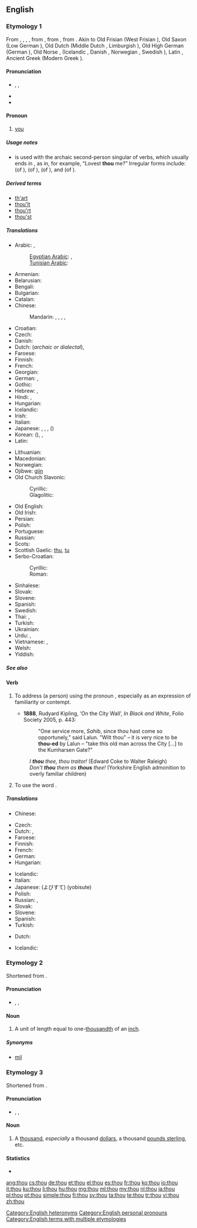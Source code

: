 ==English==
{{wikipedia|dab=thou (disambiguation)|thou}}

===Etymology 1===
From {{etyl|enm}} {{term|thou|lang=enm}}, {{term|thow|lang=enm}}, {{term|thu|lang=enm}}, {{term|þou|lang=enm}}, from {{etyl|ang|en}} {{term|þu|þū|lang=ang}}, from {{proto|Germanic|þū|lang=en}}, from {{proto|Indo-European|túh₂|lang=en}}. Akin to Old Frisian {{term|thu|thū|lang=ofs}} (West Frisian {{term|do|lang=fy}}), Old Saxon {{term|thu|thū|lang=osx}} (Low German {{term|du|lang=nds}}), Old Dutch {{term|thu|thū|lang=odt}} (Middle Dutch {{term|du|lang=dum}}, Limburgish {{term|doe|lang=li}}), Old High German {{term|du|dū|lang=goh}} (German {{term|du|lang=de}}), Old Norse {{term|þú|lang=non}}, (Icelandic {{term|þú|lang=is}}, Danish {{term|du|lang=da}}, Norwegian {{term|du|lang=no}}, Swedish {{term|du|lang=sv}}), Latin {{term|tu|lang=la}}, Ancient Greek {{term|σύ|tr=sý|lang=grc}} (Modern Greek {{term|εσύ|tr=esý}}).

====Pronunciation====
* {{enPR|''th''ou}}, {{IPA|/ðaʊ/}}, {{X-SAMPA|/DaU/}}
* {{audio|en-us-thou.ogg|Audio (US)}}
* {{rhymes|aʊ}}

====Pronoun====
{{wikipedia}}
{{head|en|pronoun|second person singular nominative case||plural|[[ye]] '''''or''''' [[you]]|objective case|thee|reflexive|thyself|possessive determiner|'''[[thy]]''' ('''[[thine]]''' ''before a vowel'')|possessive pronoun|thine}}

# {{archaic|literary|,|or|dialectal}} [[you]] {{non-gloss definition|singular informal, nominative case}}

=====Usage notes=====
* {{term|thou|Thou}} is used with the archaic second-person singular of verbs, which usually ends in {{term|-est}}, as in, for example, “Lovest '''thou''' me?” Irregular forms include: {{term|art#Verb|art}} (of {{term|be}}), {{term|shalt}} (of {{term|shall}}), {{term|wost}} (of {{term|wit#Verb|wit}}), and {{term|wilt}} (of {{term|will#Verb|will}}).

=====Derived terms=====
* [[th'art]]
* [[thou'lt]]
* [[thou'rt]]
* [[thou'st]]

=====Translations=====
{{trans-top|singular informal form of "you"}}
* Arabic: {{t|ar|أنت|m|tr='ánta|sc=Arab}}, {{t|ar|أنت|f|tr='ánti|sc=Arab}}
*: [[Egyptian Arabic]]: {{tø|arz|انت|m|tr=ínta|sc=Arab}}, {{tø|arz|انت|f|tr=ínti|sc=Arab}}
*: [[Tunisian Arabic]]: {{tø|aeb|انت|m|f|alt=اِنْتِ|tr=ʾinti|sc=Arab}}
* Armenian: {{t|hy|դու|tr=du|sc=Armn}}
* Belarusian: {{t|be|ты|tr=ty|sc=Cyrl}}
* Bengali: {{t|bn|তুই|tr=tui|sc=Beng}}
* Bulgarian: {{t|bg|ти|tr=ti|sc=Cyrl}}
* Catalan: {{t+|ca|tu}}
* Chinese:
*: Mandarin: {{t|zh|你|tr=nǐ|sc=Hani}}, {{t|zh|祢|tr=nǐ|sc=Hani}} {{qualifier|to God}}, {{qualifier|archaic}} {{t|zh|爾|sc=Hani}}, {{t|zh|尔|tr=ěr|sc=Hani}}, {{t|zh|汝|tr=rǔ|sc=Hani}}
* Croatian: {{t+|hr|ti}}
* Czech: {{t+|cs|ty}}
* Danish: {{t+|da|du}}
* Dutch: {{t+|nl|gij}} (''archaic or dialectal''), {{t+|nl|jij}}
* Faroese: {{t-|fo|tú|xs=Faroese}}
* Finnish: {{t+|fi|sinä}}
* French: {{t+|fr|tu|m|f}}
* Georgian: {{t|ka|შენ|tr=šen|sc=Geor}}
* German: {{t+|de|du}}, {{t+|de|Du}}
* Gothic: {{tø|got|𐌸𐌿|tr=þū|sc=Goth}}
* Hebrew: {{t|he|אתה|m|tr=atá|sc=Hebr}}, {{t|he|את|f|tr=at|sc=Hebr}}
* Hindi: {{t|hi|तुम|tr=tum|sc=Deva}}, {{t|hi|तू|tr=tū|sc=Deva}}
* Hungarian: {{t+|hu|te}}
* Icelandic: {{t+|is|þú}}
* Irish: {{t-|ga|tú|xs=Irish}}
* Italian: {{t+|it|tu}}
* Japanese: {{t|ja|君|tr=きみ, kimi|sc=Jpan}}, {{t|ja|汝|tr=なんじ, nanji|sc=Jpan}}, {{t|ja|お前|tr=おまえ, omae|sc=Jpan}}, {{t|ja|あなた|tr=anata|sc=Jpan}} ({{t|ja|貴方|sc=Jpan}})
* Korean: {{t|ko|당신|tr=dangsin|sc=Kore}} ({{t|ko|當身|sc=Kore}}), {{t|ko|너|tr=neo|sc=Kore}}, {{t|ko|네|tr=ne|sc=Kore}}
* Latin: {{t+|la|tu}}
{{trans-mid}}
* Lithuanian: {{t+|lt|tu|xs=Lithuanian}}
* Macedonian: {{t|mk|ти|tr=ti|sc=Cyrl}}
* Norwegian: {{t+|no|du}}
* Ojibwe: [[giin]]
* Old Church Slavonic:
*: Cyrillic: {{tø|cu|тꙑ|tr=ty|sc=Cyrs|xs=Old Church Slavonic}}
*: Glagolitic: {{tø|cu|ⰕⰟⰊ|tr=ty|sc=Glag|xs=Old Church Slavonic}}
* Old English: {{t-|ang|þu|alt=þū|xs=Old English}}
* Old Irish: {{tø|sga|tú}}
* Persian: {{t|fa|تو|tr=to|sc=fa-Arab}}
* Polish: {{t+|pl|ty}}
* Portuguese: {{t+|pt|tu}}
* Russian: {{t+|ru|ты|tr=ty}}
* Scots: {{tø|sco|thoo|xs=Scots}}
* Scottish Gaelic: [[thu]], [[tu#Scottish Gaelic|tu]]
* Serbo-Croatian:
*: Cyrillic: {{t|sh|ти|alt=ти̑|sc=Cyrl|xs=Serbo-Croatian}}
*: Roman: {{t|sh|ti|alt=tȋ|xs=Serbo-Croatian}}
* Sinhalese: {{t|si|ඔයා|tr=oyā|sc=Sinh}}
* Slovak: {{t|sk|ty}}
* Slovene: {{t+|sl|ti}}
* Spanish: {{t+|es|tú|m|f}}
* Swedish: {{t+|sv|du}}
* Thai: {{t|th|คุณ|tr=kun|sc=Thai}}, {{t|th|เธอ|tr=ter|sc=Thai}}
* Turkish: {{t|tr|sen}}
* Ukrainian: {{t|uk|ти|tr=ty|sc=Cyrl}}
* Urdu: {{t|ur|تم|tr=tum|sc=ur-Arab}}, {{t|ur|تو|tr=tū|sc=ur-Arab}}
* Vietnamese: {{t|vi|mày}}, {{t|vi|em}}
* Welsh: {{t+|cy|ti|xs=Welsh}}
* Yiddish: {{t|yi|דו|m|tr=du|sc=Hebr}}
{{trans-bottom}}

=====See also=====
{{English personal pronouns}}

====Verb====
{{en-verb}}

# {{transitive}} To address (a person) using the pronoun {{term|thou}}, especially as an expression of familiarity or contempt.
#* '''1888''', Rudyard Kipling, ‘On the City Wall’, ''In Black and White'', Folio Society 2005, p. 443:
#*: "One service more, ''Sahib'', since thou hast come so opportunely," said Lalun. "Wilt thou" – it is very nice to be '''thou-ed''' by Lalun – "take this old man across the City [...] to the Kumharsen Gate?"
#: ''I '''thou''' thee, thou traitor!'' (Edward Coke to Walter Raleigh)
#: ''Don't '''thou''' them as '''thous''' thee!'' (Yorkshire English admonition to overly familiar children)
# {{intransitive}} To use the word {{term|thou}}.

=====Translations=====
{{trans-top|to address someone using the pronoun ''thou''}}
* Chinese:
*: {{trreq|zh}}
* Czech: {{t-|cs|tykat}}
* Dutch: {{t-|nl|jij en jou zeggen}}, {{t|nl|tutoyeren}}
* Faroese: {{t|fo|túa}}
* Finnish: {{t|fi|sinutella}}
* French: {{t+|fr|tutoyer}}
* German: {{t+|de|duzen}}
* Hungarian: {{t+|hu|tegez}}
{{trans-mid}}
* Icelandic: {{t-|is|þúa}}
* Italian: {{t-|it|dar del tu a}}
* Japanese: {{t-|ja|呼び捨て}} (よびすて) (yobisute)
* Polish: {{t|pl|mówić per ty}}
* Russian: {{t+|ru|тыкать|tr=týkat’}}, {{t|ru|тыкнуть|tr=týknut’}}
* Slovak: {{t|sk|tykať}}
* Slovene: {{t-|sl|tikati}}
* Spanish: {{t-|es|tutear}}
* Turkish: {{t|tr|sen}}
{{trans-bottom}}

{{trans-top|to use the word ''thou''}}
* Dutch: {{t|nl|vousvoyeren}}
{{trans-mid}}
* Icelandic: {{t-|is|þúa}}
{{trans-bottom}}

===Etymology 2===
Shortened from {{term|thousandth}}.

====Pronunciation====
* {{enPR|thou}}, {{IPA|/θaʊ/}}, {{X-SAMPA|/TaU/}}
*: {{rhymes|aʊ}}

====Noun====
{{en-noun}}

# {{dated|_|British}} A unit of length equal to one-[[thousandth]] of an [[inch]].

=====Synonyms=====
* [[mil]] {{qualifier|US}}

===Etymology 3===
Shortened from {{term|thousand}}.

====Pronunciation====
* {{enPR|thou}}, {{IPA|/θaʊ/}}, {{X-SAMPA|/TaU/}}
*: {{rhymes|aʊ}}

====Noun====
{{en-noun|pl=thou}}

# {{slang}} A [[thousand]], ''especially'' a thousand [[dollar]]s, a thousand [[pound sterling|pounds sterling]], etc.

====Statistics====
* {{rank|asked|soon|almost|217|thou|full|country|course}}

[[Category:English heteronyms]]
[[Category:English personal pronouns]]
[[Category:English terms with multiple etymologies]]

[[ang:thou]]
[[cs:thou]]
[[de:thou]]
[[et:thou]]
[[el:thou]]
[[es:thou]]
[[fr:thou]]
[[ko:thou]]
[[io:thou]]
[[it:thou]]
[[ku:thou]]
[[li:thou]]
[[hu:thou]]
[[mg:thou]]
[[ml:thou]]
[[my:thou]]
[[nl:thou]]
[[ja:thou]]
[[pl:thou]]
[[pt:thou]]
[[simple:thou]]
[[fi:thou]]
[[sv:thou]]
[[ta:thou]]
[[te:thou]]
[[tr:thou]]
[[vi:thou]]
[[zh:thou]]